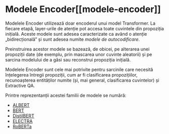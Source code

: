 # Modele Encoder[[modele-encoder]]

<CourseFloatingBanner
    chapter={1}
    classNames="absolute z-10 right-0 top-0"
/>

<Youtube id="MUqNwgPjJvQ" />

Modelele Encoder utilizează doar encoderul unui model Transformer. La fiecare etapă, layer-urile de atenție pot accesa toate cuvintele din propoziția inițială. Aceste modele sunt adesea caracterizate ca având o atenție „bidirecțională” și sunt adesea numite *modele de autocodificare*.

Preinstruirea acestor modele se bazează, de obicei, pe alterarea unei propoziții date (de exemplu, prin mascarea unor cuvinte aleatorii) și pe sarcina modelului de a găsi sau reconstrui propoziția inițială.

Modelele Encoder sunt cele mai potrivite pentru sarcinile care necesită înțelegerea întregii propoziții, cum ar fi clasificarea propozițiilor, recunoașterea entităților numite (și, mai general, clasificarea cuvintelor) și Extractive QA.

Printre reprezentanții acestei familii de modele se numără:

- [ALBERT](https://huggingface.co/docs/transformers/model_doc/albert)
- [BERT](https://huggingface.co/docs/transformers/model_doc/bert)
- [DistilBERT](https://huggingface.co/docs/transformers/model_doc/distilbert)
- [ELECTRA](https://huggingface.co/docs/transformers/model_doc/electra)
- [RoBERTa](https://huggingface.co/docs/transformers/model_doc/roberta)
